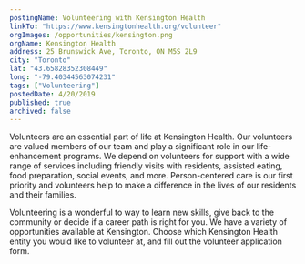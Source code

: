 ```yaml
---
postingName: Volunteering with Kensington Health
linkTo: "https://www.kensingtonhealth.org/volunteer"
orgImages: /opportunities/kensington.png
orgName: Kensington Health
address: 25 Brunswick Ave, Toronto, ON M5S 2L9
city: "Toronto"
lat: "43.65828352308449" 
long: "-79.40344563074231"
tags: ["Volunteering"]
postedDate: 4/20/2019
published: true 
archived: false 
---
```

<div>
<p> Volunteers are an essential part of life at Kensington Health. Our volunteers are valued members of our 
team and play a significant role in our life-enhancement programs. We depend on volunteers for support with 
a wide range of services including friendly visits with residents, assisted eating, food preparation, social 
events, and more. Person-centered care is our first priority and volunteers help to make a difference in the 
lives of our residents and their families. </p>

<p> Volunteering is a wonderful to way to learn new skills, give back to the community or decide if a 
career path is right for you. We have a variety of opportunities available at Kensington. Choose which 
Kensington Health entity you would like to volunteer at, and fill out the volunteer application form. </p>
</div>